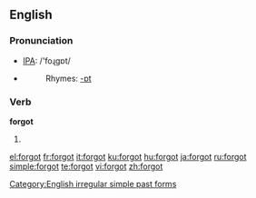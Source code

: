 ==English==

===Pronunciation===
*[[w:IPA|IPA]]: /'foɻgɒt/
*{{audio|en-us-forgot.ogg|Audio (US)}}
*:Rhymes: [[Rhymes:English:-ɒt|-ɒt]]

===Verb===
'''forgot'''
#{{simple past of|''[[forget]]''}}

[[Category:English irregular simple past forms]]

[[el:forgot]]
[[fr:forgot]]
[[it:forgot]]
[[ku:forgot]]
[[hu:forgot]]
[[ja:forgot]]
[[ru:forgot]]
[[simple:forgot]]
[[te:forgot]]
[[vi:forgot]]
[[zh:forgot]]